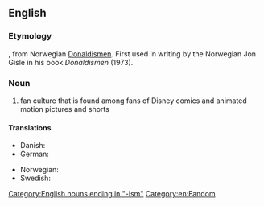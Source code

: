 ==English==
{{wikipedia}}

===Etymology===
{{suffix|Donald Duck|ism}}, from Norwegian [[Donaldismen]]. First used in writing by the Norwegian Jon Gisle in his book ''Donaldismen'' (1973).

===Noun===
{{en-noun|-}}

# fan culture that is found among fans of Disney comics and animated motion pictures and shorts

====Translations====
{{trans-top|Disney fan culture}}
* Danish: {{t|da|Donaldisme}} <!--(In the danish translation of the mentioned book the term was andelogi/andelog)-->
* German: {{t|de|Donaldismus|m}}
{{trans-mid}}
* Norwegian: {{t|no|Donaldismen}}
* Swedish: {{t|sv|ankism|c}}
{{trans-bottom}}

[[Category:English nouns ending in "-ism"]]
[[Category:en:Fandom]]